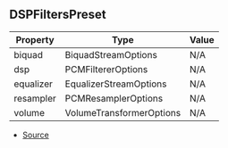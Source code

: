 ## DSPFiltersPreset

| Property | Type | Value |
| ----------- | ----------- | ----------- |
| biquad | BiquadStreamOptions | N/A |
| dsp | PCMFiltererOptions | N/A |
| equalizer | EqualizerStreamOptions | N/A |
| resampler | PCMResamplerOptions | N/A |
| volume | VolumeTransformerOptions | N/A |


- [Source](https://github.com/Androz2091/discord-player/blob/62d0fce/packages/equalizer/src/FiltersChainBuilder.ts#L7)